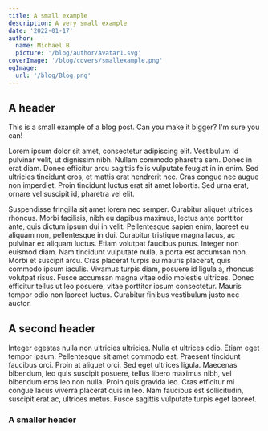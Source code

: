 ```yaml
---
title: A small example
description: A very small example
date: '2022-01-17'
author:
  name: Michael B
  picture: '/blog/author/Avatar1.svg'
coverImage: '/blog/covers/smallexample.png'
ogImage:
  url: '/blog/Blog.png'
---
```


## A header

This is a small example of a blog post.
Can you make it bigger?
I'm sure you can!

Lorem ipsum dolor sit amet, consectetur adipiscing elit. Vestibulum id pulvinar velit, ut dignissim nibh. Nullam commodo pharetra sem. Donec in erat diam. Donec efficitur arcu sagittis felis vulputate feugiat in in enim. Sed ultricies tincidunt eros, et mattis erat hendrerit nec. Cras congue nec augue non imperdiet. Proin tincidunt luctus erat sit amet lobortis. Sed urna erat, ornare vel suscipit id, pharetra vel elit.

Suspendisse fringilla sit amet lorem nec semper. Curabitur aliquet ultrices rhoncus. Morbi facilisis, nibh eu dapibus maximus, lectus ante porttitor ante, quis dictum ipsum dui in velit. Pellentesque sapien enim, laoreet eu aliquam non, pellentesque in dui. Curabitur tristique magna lacus, ac pulvinar ex aliquam luctus. Etiam volutpat faucibus purus. Integer non euismod diam. Nam tincidunt vulputate nulla, a porta est accumsan non. Morbi et suscipit arcu. Cras placerat turpis eu mauris placerat, quis commodo ipsum iaculis. Vivamus turpis diam, posuere id ligula a, rhoncus volutpat risus. Fusce accumsan magna vitae odio molestie ultrices. Donec efficitur tellus ut leo posuere, vitae porttitor ipsum consectetur. Mauris tempor odio non laoreet luctus. Curabitur finibus vestibulum justo nec auctor.

## A second header

Integer egestas nulla non ultricies ultricies. Nulla et ultrices odio. Etiam eget tempor ipsum. Pellentesque sit amet commodo est. Praesent tincidunt faucibus orci. Proin at aliquet orci. Sed eget ultrices ligula. Maecenas bibendum, leo quis suscipit posuere, tellus libero maximus nibh, vel bibendum eros leo non nulla. Proin quis gravida leo. Cras efficitur mi congue lacus viverra placerat quis in leo. Nam faucibus est sollicitudin, suscipit erat ac, ultrices metus. Fusce sagittis vulputate turpis eget laoreet.

### A smaller header
